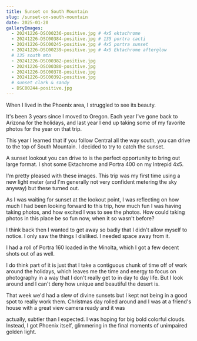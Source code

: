 ```yaml
---
title: Sunset on South Mountain
slug: /sunset-on-south-mountain
date: 2025-01-20
galleryImages:
  - 20241226-DSC00236-positive.jpg # 4x5 ektachrome
  - 20241226-DSC00384-positive.jpg # 135 portra cacti
  - 20241226-DSC00245-positive.jpg # 4x5 portra sunset
  - 20241226-DSC00239-positive.jpg # 4x5 Ektachrome afterglow
  # 135 south mtn
  - 20241226-DSC00382-positive.jpg
  - 20241226-DSC00380-positive.jpg
  - 20241226-DSC00378-positive.jpg
  - 20241226-DSC00392-positive.jpg
  # sunset clark & sandy
  - DSC00244-positive.jpg
---
```


When I lived in the Phoenix area, I struggled to see its beauty.

It's been 3 years since I moved to Oregon. Each year I've gone back to Arizona for the holidays, and last year I end up taking some of my favorite photos for the year on that trip.

This year I learned that if you follow Central all the way south, you can drive to the top of South Mountain. I decided to try to catch the sunset.

A sunset lookout you can drive to is the perfect opportunity to bring out large format. I shot some Ektachrome and Portra 400 on my Intrepid 4x5.

<PostImageGroup>
  <PostImage alt="Ektachrome Sunset" props={props} index={0} />
  <PostImage alt="Portra 400 Sunset" props={props} index={2} />
  <PostImage alt="Ektachrome afterglow" props={props} index={3} />
</PostImageGroup>

I'm pretty pleased with these images. This trip was my first time using a new light meter (and I'm generally not very confident metering the sky anyway) but these turned out.

As I was waiting for sunset at the lookout point, I was reflecting on how much I had been looking forward to this trip, how much fun I was having taking photos, and how excited I was to see the photos.
How could taking photos in this place be so fun now, when it so wasn't before?

I think back then I wanted to get away so badly that I didn't allow myself to notice. I only saw the things I disliked. I needed space away from it.

I had a roll of Portra 160 loaded in the Minolta, which I got a few decent shots out of as well.

<PostImageGroup>
  <PostImage
    alt="Sunset flares into the camera over mountainous desert and backlit saguaro"
    props={props}
    index={1}
  />
  <PostImage alt="Portra 160" props={props} index={5} />
  <PostImage alt="Portra 160" props={props} index={4} />
  <PostImage alt="Portra 160" props={props} index={6} />
  <PostImage alt="Portra 160" props={props} index={7} />
</PostImageGroup>

I do think part of it is just that I take a contiguous chunk of time off of work around the holidays, which leaves me the time and energy to focus on photography in a way that I don't really get to in day to day life. But I look around and I can't deny how unique and beautiful the desert is.

That week we'd had a slew of divine sunsets but I kept not being in a good spot to really work them. Christmas day rolled around and I was at a friend's house with a great view camera ready and it was

<PostImageGroup>
  <PostImage alt="Ektar 100" props={props} index={8} />
</PostImageGroup>

actually, subtler than I expected. I was hoping for big bold colorful clouds. Instead, I got Phoenix itself, glimmering in the final moments of unimpaired golden light.
